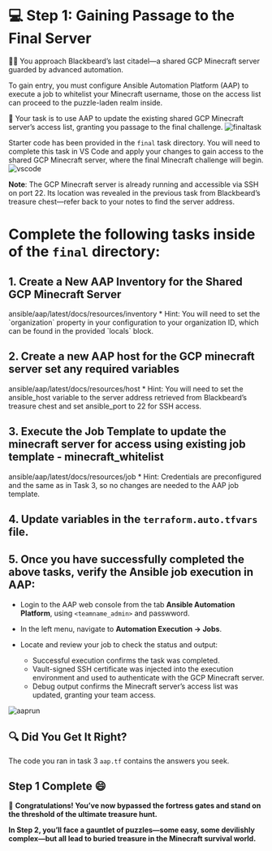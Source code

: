 # 💻 Step 1:  Gaining Passage to the Final Server

🏴‍☠️ You approach Blackbeard’s last citadel—a shared GCP Minecraft server guarded by advanced automation.

To gain entry, you must configure Ansible Automation Platform (AAP) to execute a job to whitelist your Minecraft username, those on the access list can proceed to the puzzle-laden realm inside.

🧩 Your task is to use AAP to update the existing shared GCP Minecraft server’s access list, granting you passage to the final challenge.
![finaltask](/assets/task_4/final_task.png)

Starter code has been provided in the `final` task directory. You will need to
complete this task in VS Code and apply your changes to gain access to the shared GCP Minecraft server, where the final Minecraft challenge will begin.
![vscode](/assets/task_4/task4-vscode.png)

**Note**:  The GCP Minecraft server is already running and accessible via SSH on port 22.
Its location was revealed in the previous task from Blackbeard’s treasure chest—refer back to your notes to find the server address.

# Complete the following tasks inside of the `final` directory:

## 1. Create a New AAP Inventory for the Shared GCP Minecraft Server

<Link href="https://registry.terraform.io/providers/ansible/aap/latest/docs/resources/inventory" target="_blank" rel="noopener noreferrer">ansible/aap/latest/docs/resources/inventory</Link>
* Hint: You will need to set the `organization` property in your configuration to your organization ID, which can be found in the provided `locals` block.


## 2. Create a new AAP host for the GCP minecraft server set any required variables
<Link href="https://registry.terraform.io/providers/ansible/aap/latest/docs/resources/host" target="_blank" rel="noopener noreferrer">ansible/aap/latest/docs/resources/host</Link>
* Hint: You will need to set the ansible_host variable to the server address retrieved from Blackbeard’s treasure chest and set ansible_port to 22 for SSH access.

## 3. Execute the Job Template to update the minecraft server for access using existing job template - minecraft_whitelist
<Link href="https://registry.terraform.io/providers/ansible/aap/latest/docs/resources/job" target="_blank" rel="noopener noreferrer">ansible/aap/latest/docs/resources/job</Link>
* Hint: Credentials are preconfigured and the same as in Task 3, so no changes are needed to the AAP job template.

## 4. Update variables in the `terraform.auto.tfvars` file.


## 5. Once you have successfully completed the above tasks, verify the Ansible job execution in AAP:

* Login to the AAP web console from the tab **Ansible Automation Platform**, using `<teamname_admin>` and passwword.

* In the left menu, navigate to **Automation Execution -> Jobs**.
* Locate and review your job to check the status and output: 
    - Successful execution confirms the task was completed.
    - Vault-signed SSH certificate was injected into the execution environment and used to authenticate with the GCP Minecraft server.
    - Debug output confirms the Minecraft server’s access list was updated, granting your team access.


![aaprun](/assets/task_4/task4-aap.png)

## 🔍 Did You Get It Right?

<Solution title="Solution">

The code you ran in task 3 `aap.tf` contains the answers you seek.

</Solution>

## Step 1 Complete 😄

🎉 **Congratulations! You’ve now bypassed the fortress gates and stand on the threshold of the ultimate treasure hunt.**

**In Step 2, you’ll face a gauntlet of puzzles—some easy, some devilishly complex—but all lead to buried treasure in the Minecraft survival world.**

